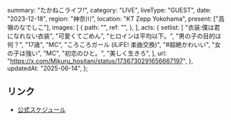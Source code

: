   summary: "たかねこライフ!",
  category: "LIVE",
  liveType: "GUEST",
  date: "2023-12-18",
  region: "神奈川",
  location: "KT Zepp Yokohama",
  present: ["高嶺のなでしこ"],
  images: [
    {
      path: "",
      ref: "",
    },
  ],
  acts: {
    setlist: [
      "衣装:僕は君になれない衣装",
      "可愛くてごめん",
      "ヒロインは平均以下。",
      "男の子の目的は何？",
      "17歳",
      "MC",
      "ころころガール (iLiFE! 楽曲交換)",
      "#超絶かわいい",
      "女の子は強い",
      "MC",
      "初恋のひと。",
      "美しく生きろ",
    ],
    url: "https://x.com/Mikuru_hositani/status/1736730291656667197",
  },
  updatedAt: "2025-06-14",
};

## リンク

- [公式スケジュール](https://takanenonadeshiko.jp/?p=1527)

